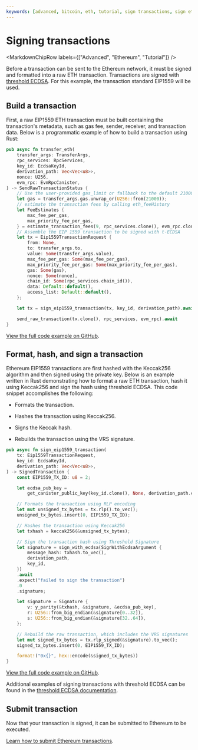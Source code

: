 ```yaml
---
keywords: [advanced, bitcoin, eth, tutorial, sign transactions, sign eth transactions, eth transactions, ethereum transactions]
---
```



# Signing transactions

<MarkdownChipRow labels={["Advanced", "Ethereum", "Tutorial"]} />

Before a transaction can be sent to the Ethereum network, it must be signed and formatted into a raw ETH transaction. Transactions are signed with [threshold ECDSA](/docs/building-apps/network-features/signatures/t-ecdsa). For this example, the transaction standard EIP1559 will be used.

## Build a transaction

First, a raw EIP1559 ETH transaction must be built containing the transaction's metadata, such as gas fee, sender, receiver, and transaction data. Below is a programmatic example of how to build a transaction using Rust:

```rust
pub async fn transfer_eth(
    transfer_args: TransferArgs,
    rpc_services: RpcServices,
    key_id: EcdsaKeyId,
    derivation_path: Vec<Vec<u8>>,
    nonce: U256,
    evm_rpc: EvmRpcCanister,
) -> SendRawTransactionStatus {
    // Use the user-provided gas_limit or fallback to the default 210000
    let gas = transfer_args.gas.unwrap_or(U256::from(21000));
    // estimate the transaction fees by calling eth_feeHistory
    let FeeEstimates {
        max_fee_per_gas,
        max_priority_fee_per_gas,
    } = estimate_transaction_fees(9, rpc_services.clone(), evm_rpc.clone()).await;
    // Assemble the EIP 1559 transaction to be signed with t-ECDSA
    let tx = Eip1559TransactionRequest {
        from: None,
        to: transfer_args.to,
        value: Some(transfer_args.value),
        max_fee_per_gas: Some(max_fee_per_gas),
        max_priority_fee_per_gas: Some(max_priority_fee_per_gas),
        gas: Some(gas),
        nonce: Some(nonce),
        chain_id: Some(rpc_services.chain_id()),
        data: Default::default(),
        access_list: Default::default(),
    };

    let tx = sign_eip1559_transaction(tx, key_id, derivation_path).await;

    send_raw_transaction(tx.clone(), rpc_services, evm_rpc).await
}
```

[View the full code example on GitHub](https://github.com/letmejustputthishere/chain-fusion-starter/blob/5b97edabc8d5dacac44795c3db005805804fdb46/packages/ic-evm-utils/src/eth_send_raw_transaction.rs#L43).

## Format, hash, and sign a transaction

Ethereum EIP1559 transactions are first hashed with the Keccak256 algorithm and then signed using the private key. Below is an example written in Rust demonstrating how to format a raw ETH transaction, hash it using Keccak256 and sign the hash using threshold ECDSA. This code snippet accomplishes the following:

- Formats the transaction.

- Hashes the transaction using Keccak256.

- Signs the Keccak hash.

- Rebuilds the transaction using the VRS signature.

```rust
pub async fn sign_eip1559_transaction(
    tx: Eip1559TransactionRequest,
    key_id: EcdsaKeyId,
    derivation_path: Vec<Vec<u8>>,
) -> SignedTransaction {
    const EIP1559_TX_ID: u8 = 2;

    let ecdsa_pub_key =
        get_canister_public_key(key_id.clone(), None, derivation_path.clone()).await;

    // Formats the transaction using RLP encoding
    let mut unsigned_tx_bytes = tx.rlp().to_vec();
    unsigned_tx_bytes.insert(0, EIP1559_TX_ID);

    // Hashes the transaction using Keccak256
    let txhash = keccak256(&unsigned_tx_bytes);

    // Sign the transaction hash using Threshold Signature
    let signature = sign_with_ecdsa(SignWithEcdsaArgument {
        message_hash: txhash.to_vec(),
        derivation_path,
        key_id,
    })
    .await
    .expect("failed to sign the transaction")
    .0
    .signature;

    let signature = Signature {
        v: y_parity(&txhash, &signature, &ecdsa_pub_key),
        r: U256::from_big_endian(&signature[0..32]),
        s: U256::from_big_endian(&signature[32..64]),
    };

    // Rebuild the raw transaction, which includes the VRS signatures
    let mut signed_tx_bytes = tx.rlp_signed(&signature).to_vec();
    signed_tx_bytes.insert(0, EIP1559_TX_ID);

    format!("0x{}", hex::encode(&signed_tx_bytes))
}
```

[View the full code example on GitHub](https://github.com/letmejustputthishere/chain-fusion-starter/blob/5b97edabc8d5dacac44795c3db005805804fdb46/packages/ic-evm-utils/src/evm_signer.rs#L52).

Additional examples of signing transactions with threshold ECDSA can be found in the [threshold ECDSA documentation](/docs/building-apps/network-features/signatures/t-ecdsa).

## Submit transaction

Now that your transaction is signed, it can be submitted to Ethereum to be executed.

[Learn how to submit Ethereum transactions](./submit-transactions.mdx).